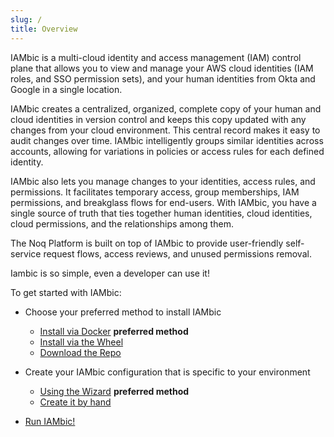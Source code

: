 ```yaml
---
slug: /
title: Overview
---
```

IAMbic is a multi-cloud identity and access management (IAM) control plane that allows you to view and manage your AWS cloud identities (IAM roles, and SSO permission sets), and your human identities from Okta and Google in a single location.

IAMbic creates a centralized, organized, complete copy of your human and cloud identities <!-- #TODO is "identities" a broad enough characterization? --> in version control and keeps this copy updated with any changes from your cloud environment. This central record makes it easy to audit changes over time. IAMbic intelligently groups similar identities across accounts, allowing for variations in policies or access rules for each defined identity.

IAMbic also lets you manage changes to your identities, access rules, and permissions. It facilitates temporary access, group memberships, IAM permissions, and breakglass flows for end-users. With IAMbic, you have a single source of truth that ties together human identities, cloud identities, cloud permissions, and the relationships among them.

The Noq Platform is built on top of IAMbic to provide user-friendly self-service request flows, access reviews, and unused permissions removal.

Iambic is so simple, even a developer can use it!

To get started with IAMbic:

* Choose your preferred method to install IAMbic
  * [Install via Docker](./getting_started/installation_and_usage/install_via_docker) **preferred method**
  * [Install via the Wheel](./getting_started/installation_and_usage/install_via_the_wheel)
  * [Download the Repo](./getting_started/installation_and_usage/download_the_repo)

* Create your IAMbic configuration that is specific to your environment
  * [Using the Wizard](./getting_started/installation_and_usage/create_the_configuration) **preferred method**
  * [Create it by hand](./getting_started/installation_and_usage/create_the_configuration)

* [Run IAMbic!](./getting_started/installation_and_usage/using)


<!-- #TODO NOAH write more here about how this page will start you on your journey -->